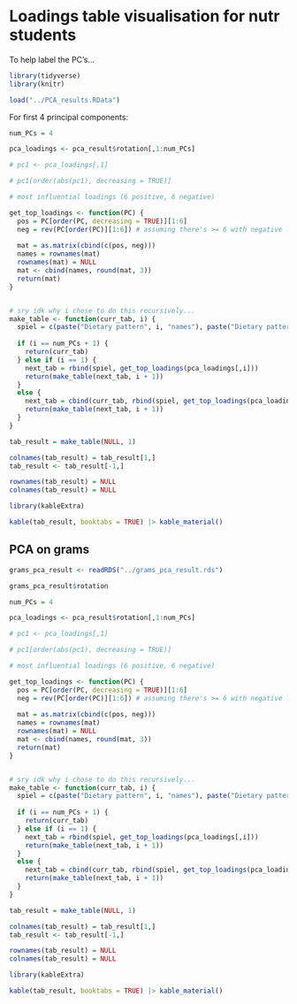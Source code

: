 # Loadings table visualisation for nutr students

To help label the PC's...

```r
library(tidyverse)
library(knitr)

load("../PCA_results.RData")
```

For first 4 principal components:

```r
num_PCs = 4

pca_loadings <- pca_result$rotation[,1:num_PCs]

# pc1 <- pca_loadings[,1]

# pc1[order(abs(pc1), decreasing = TRUE)]

# most influential loadings (6 positive, 6 negative)

get_top_loadings <- function(PC) {
  pos = PC[order(PC, decreasing = TRUE)][1:6]
  neg = rev(PC[order(PC)][1:6]) # assuming there's >= 6 with negative loading...
  
  mat = as.matrix(cbind(c(pos, neg)))
  names = rownames(mat)
  rownames(mat) = NULL
  mat <- cbind(names, round(mat, 3))
  return(mat)
}


# sry idk why i chose to do this recursively...
make_table <- function(curr_tab, i) {
  spiel = c(paste("Dietary pattern", i, "names"), paste("Dietary pattern", i, "loadings"))
  
  if (i == num_PCs + 1) {
    return(curr_tab)
  } else if (i == 1) {
    next_tab = rbind(spiel, get_top_loadings(pca_loadings[,i]))
    return(make_table(next_tab, i + 1))
  }
  else {
    next_tab = cbind(curr_tab, rbind(spiel, get_top_loadings(pca_loadings[,i])))
    return(make_table(next_tab, i + 1))
  }
}

tab_result = make_table(NULL, 1)

colnames(tab_result) = tab_result[1,]
tab_result <- tab_result[-1,]

rownames(tab_result) = NULL
colnames(tab_result) = NULL

library(kableExtra)

kable(tab_result, booktabs = TRUE) |> kable_material()

```

## PCA on grams

```r
grams_pca_result <- readRDS("../grams_pca_result.rds")

grams_pca_result$rotation

num_PCs = 4

pca_loadings <- pca_result$rotation[,1:num_PCs]

# pc1 <- pca_loadings[,1]

# pc1[order(abs(pc1), decreasing = TRUE)]

# most influential loadings (6 positive, 6 negative)

get_top_loadings <- function(PC) {
  pos = PC[order(PC, decreasing = TRUE)][1:6]
  neg = rev(PC[order(PC)][1:6]) # assuming there's >= 6 with negative loading...
  
  mat = as.matrix(cbind(c(pos, neg)))
  names = rownames(mat)
  rownames(mat) = NULL
  mat <- cbind(names, round(mat, 3))
  return(mat)
}


# sry idk why i chose to do this recursively...
make_table <- function(curr_tab, i) {
  spiel = c(paste("Dietary pattern", i, "names"), paste("Dietary pattern", i, "loadings"))
  
  if (i == num_PCs + 1) {
    return(curr_tab)
  } else if (i == 1) {
    next_tab = rbind(spiel, get_top_loadings(pca_loadings[,i]))
    return(make_table(next_tab, i + 1))
  }
  else {
    next_tab = cbind(curr_tab, rbind(spiel, get_top_loadings(pca_loadings[,i])))
    return(make_table(next_tab, i + 1))
  }
}

tab_result = make_table(NULL, 1)

colnames(tab_result) = tab_result[1,]
tab_result <- tab_result[-1,]

rownames(tab_result) = NULL
colnames(tab_result) = NULL

library(kableExtra)

kable(tab_result, booktabs = TRUE) |> kable_material()
```

